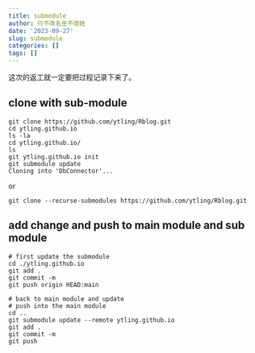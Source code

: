 ```yaml
---
title: submodule
author: 行不改名坐不改姓
date: '2023-09-27'
slug: submodule
categories: []
tags: []
---
```


这次的返工就一定要把过程记录下来了。

## clone with sub-module

```         
git clone https://github.com/ytling/Rblog.git
cd ytling.github.io
ls -la
cd ytling.github.io/
ls
git ytling.github.io init
git submodule update
Cloning into 'DbConnector'...
```

or

```         
git clone --recurse-submodules https://github.com/ytling/Rblog.git
```

## add change and push to main module and sub module

```         
# first update the submodule
cd ./ytling.github.io
git add .    
git commit -m     
git push origin HEAD:main   

# back to main module and update
# push into the main module
cd .. 
git submodule update --remote ytling.github.io 
git add .     
git commit -m    
git push    
```
